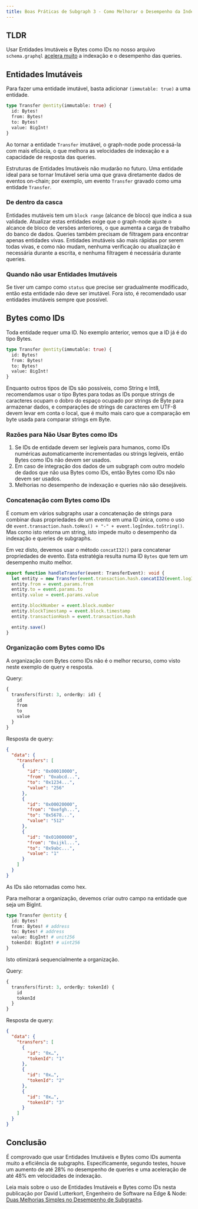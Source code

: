 ```yaml
---
title: Boas Práticas de Subgraph 3 - Como Melhorar o Desempenho da Indexação e de Queries com Entidades Imutáveis e Bytes como IDs
---
```


## TLDR

Usar Entidades Imutáveis e Bytes como IDs no nosso arquivo `schema.graphql` [acelera muito](https://thegraph.com/blog/two-simple-subgraph-performance-improvements/) a indexação e o desempenho das queries.

## Entidades Imutáveis

Para fazer uma entidade imutável, basta adicionar `(immutable: true)` a uma entidade.

```graphql
type Transfer @entity(immutable: true) {
  id: Bytes!
  from: Bytes!
  to: Bytes!
  value: BigInt!
}
```

Ao tornar a entidade `Transfer` imutável, o graph-node pode processá-la com mais eficácia, o que melhora as velocidades de indexação e a capacidade de resposta das queries.

Estruturas de Entidades Imutáveis não mudarão no futuro. Uma entidade ideal para se tornar Imutável seria uma que grava diretamente dados de eventos on-chain; por exemplo, um evento `Transfer` gravado como uma entidade `Transfer`.

### De dentro da casca

Entidades mutáveis tem um `block range` (alcance de bloco) que indica a sua validade. Atualizar estas entidades exige que o graph-node ajuste o alcance de bloco de versões anteriores, o que aumenta a carga de trabalho do banco de dados. Queries também precisam de filtragem para encontrar apenas entidades vivas. Entidades imutáveis são mais rápidas por serem todas vivas, e como não mudam, nenhuma verificação ou atualização é necessária durante a escrita, e nenhuma filtragem é necessária durante queries.

### Quando não usar Entidades Imutáveis

Se tiver um campo como `status` que precise ser gradualmente modificado, então esta entidade não deve ser imutável. Fora isto, é recomendado usar entidades imutáveis sempre que possível.

## Bytes como IDs

Toda entidade requer uma ID. No exemplo anterior, vemos que a ID já é do tipo Bytes.

```graphql
type Transfer @entity(immutable: true) {
  id: Bytes!
  from: Bytes!
  to: Bytes!
  value: BigInt!
}
```

Enquanto outros tipos de IDs são possíveis, como String e Int8, recomendamos usar o tipo Bytes para todas as IDs porque strings de caracteres ocupam o dobro do espaço ocupado por strings de Byte para armazenar dados, e comparações de strings de caracteres em UTF-8 devem levar em conta o local, que é muito mais caro que a comparação em byte usada para comparar strings em Byte.

### Razões para Não Usar Bytes como IDs

1. Se IDs de entidade devem ser legíveis para humanos, como IDs numéricas automaticamente incrementadas ou strings legíveis, então Bytes como IDs não devem ser usados.
2. Em caso de integração dos dados de um subgraph com outro modelo de dados que não usa Bytes como IDs, então Bytes como IDs não devem ser usados.
3. Melhorias no desempenho de indexação e queries não são desejáveis.

### Concatenação com Bytes como IDs

É comum em vários subgraphs usar a concatenação de strings para combinar duas propriedades de um evento em uma ID única, como o uso de `event.transaction.hash.toHex() + "-" + event.logIndex.toString()`. Mas como isto retorna um string, isto impede muito o desempenho da indexação e queries de subgraphs.

Em vez disto, devemos usar o método `concatI32()` para concatenar propriedades de evento. Esta estratégia resulta numa ID `Bytes` que tem um desempenho muito melhor.

```typescript
export function handleTransfer(event: TransferEvent): void {
  let entity = new Transfer(event.transaction.hash.concatI32(event.logIndex.toI32()))
  entity.from = event.params.from
  entity.to = event.params.to
  entity.value = event.params.value

  entity.blockNumber = event.block.number
  entity.blockTimestamp = event.block.timestamp
  entity.transactionHash = event.transaction.hash

  entity.save()
}
```

### Organização com Bytes como IDs

A organização com Bytes como IDs não é o melhor recurso, como visto neste exemplo de query e resposta.

Query:

```graphql
{
  transfers(first: 3, orderBy: id) {
    id
    from
    to
    value
  }
}
```

Resposta de query:

```json
{
  "data": {
    "transfers": [
      {
        "id": "0x00010000",
        "from": "0xabcd...",
        "to": "0x1234...",
        "value": "256"
      },
      {
        "id": "0x00020000",
        "from": "0xefgh...",
        "to": "0x5678...",
        "value": "512"
      },
      {
        "id": "0x01000000",
        "from": "0xijkl...",
        "to": "0x9abc...",
        "value": "1"
      }
    ]
  }
}
```

As IDs são retornadas como hex.

Para melhorar a organização, devemos criar outro campo na entidade que seja um BigInt.

```graphql
type Transfer @entity {
  id: Bytes!
  from: Bytes! # address
  to: Bytes! # address
  value: BigInt! # unit256
  tokenId: BigInt! # uint256
}
```

Isto otimizará sequencialmente a organização.

Query:

```graphql
{
  transfers(first: 3, orderBy: tokenId) {
    id
    tokenId
  }
}
```

Resposta de query:

```json
{
  "data": {
    "transfers": [
      {
        "id": "0x…",
        "tokenId": "1"
      },
      {
        "id": "0x…",
        "tokenId": "2"
      },
      {
        "id": "0x…",
        "tokenId": "3"
      }
    ]
  }
}
```

## Conclusão

É comprovado que usar Entidades Imutáveis e Bytes como IDs aumenta muito a eficiência de subgraphs. Especificamente, segundo testes, houve um aumento de até 28% no desempenho de queries e uma aceleração de até 48% em velocidades de indexação.

Leia mais sobre o uso de Entidades Imutáveis e Bytes como IDs nesta publicação por David Lutterkort, Engenheiro de Software na Edge & Node: [Duas Melhorias Simples no Desempenho de Subgraphs](https://thegraph.com/blog/two-simple-subgraph-performance-improvements/).
